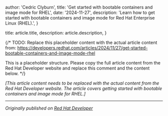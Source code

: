 
  author: 'Cedric Clyburn',
  title: 'Get started with bootable containers and image mode for RHEL',
  date: '2024-11-27',
  description: 'Learn how to get started with bootable containers and image mode for Red Hat Enterprise Linux (RHEL).',
}

  title: article.title,
  description: article.description,
}


{/* 
TODO: Replace this placeholder content with the actual article content from:
https://developers.redhat.com/articles/2024/11/27/get-started-bootable-containers-and-image-mode-rhel

This is a placeholder structure. Please copy the full article content from the Red Hat Developer website
and replace this comment and the content below.
*/}

*[This article content needs to be replaced with the actual content from the Red Hat Developer website. The article covers getting started with bootable containers and image mode for RHEL.]*

---

*Originally published on [Red Hat Developer](https://developers.redhat.com/articles/2024/11/27/get-started-bootable-containers-and-image-mode-rhel)*
